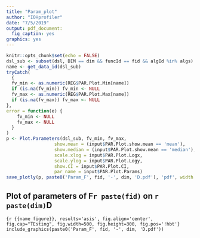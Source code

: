 ```yaml
---
title: "Param_plot"
author: "IOHprofiler"
date: "7/5/2019"
output: pdf_document:
  fig_caption: yes
graphics: yes
---
```


```r
knitr::opts_chunk$set(echo = FALSE)
dsl_sub <- subset(dsl, DIM == dim && funcId == fid && algId %in% algs)
name <- get_data_id(dsl_sub)
tryCatch(
  {
  fv_min <- as.numeric(REG$PAR.Plot.Min[name])
  if (is.na(fv_min)) fv_min <- NULL
  fv_max <- as.numeric(REG$PAR.Plot.Max[name])
  if (is.na(fv_max)) fv_max <- NULL
},
error = function(e) {
    fv_min <- NULL
    fv_max <- NULL
  }
)
p <- Plot.Parameters(dsl_sub, fv_min, fv_max,
                  show.mean = (input$PAR.Plot.show.mean == 'mean'),
                  show.median = (input$PAR.Plot.show.mean == 'median'),
                  scale.xlog = input$PAR.Plot.Logx,
                  scale.ylog = input$PAR.Plot.Logy, 
                  show.CI = input$PAR.Plot.CI,
                  par_name = input$PAR.Plot.Params)
save_plotly(p, paste0('Param_F', fid, '-', dim, 'D.pdf'), 'pdf', width = 1000, height = 500)
```
## Plot of parameters of F`r paste(fid)` on `r paste(dim)`D 

```{r {{name_figure}}, results='asis', fig.align='center', fig.cap="TEsting", fig.width=500, fig.height=300, fig.pos='!hbt'}
include_graphics(paste0('Param_F', fid, '-', dim, 'D.pdf'))
```
